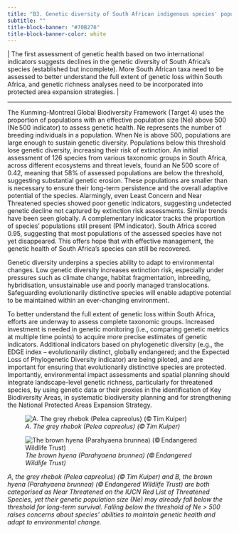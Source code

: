 ```yaml
---
title: "B3. Genetic diversity of South African indigenous species' populations is declining"
subtitle: ""
title-block-banner: "#70B276"
title-block-banner-color: white
---
```


\| The first assessment of genetic health based on two international indicators suggests declines in the genetic diversity of South Africa’s species (established but incomplete). More South African taxa need to be assessed to better understand the full extent of genetic loss within South Africa, and genetic richness analyses need to be incorporated into protected area expansion strategies. \| 

------------------------------------------------------------------------

The Kunming-Montreal Global Biodiversity Framework (Target 4) uses the proportion of populations with an effective population size (Ne) above 500 (Ne 500 indicator) to assess genetic health. Ne represents the number of breeding individuals in a population. When Ne is above 500, populations are large enough to sustain genetic diversity. Populations below this threshold lose genetic diversity, increasing their risk of extinction. An initial assessment of 126 species from various taxonomic groups in South Africa, across different ecosystems and threat levels, found an Ne 500 score of 0.42, meaning that 58% of assessed populations are below the threshold, suggesting substantial genetic erosion. These populations are smaller than is necessary to ensure their long-term persistence and the overall adaptive potential of the species. Alarmingly, even Least Concern and Near Threatened species showed poor genetic indicators, suggesting undetected genetic decline not captured by extinction risk assessments. Similar trends have been seen globally. A complementary indicator tracks the proportion of species’ populations still present (PM indicator). South Africa scored 0.95, suggesting that most populations of the assessed species have not yet disappeared. This offers hope that with effective management, the genetic health of South Africa’s species can still be recovered. 

Genetic diversity underpins a species ability to adapt to environmental changes. Low genetic diversity increases extinction risk, especially under pressures such as climate change, habitat fragmentation, inbreeding, hybridisation, unsustainable use and poorly managed translocations. Safeguarding evolutionarily distinctive species will enable adaptive potential to be maintained within an ever-changing environment. 

To better understand the full extent of genetic loss within South Africa, efforts are underway to assess complete taxonomic groups. Increased investment is needed in genetic monitoring (i.e., comparing genetic metrics at multiple time points) to acquire more precise estimates of genetic indicators. Additional indicators based on phylogenetic diversity (e.g., the EDGE index – evolutionarily distinct, globally endangered; and the Expected Loss of Phylogenetic Diversity indicator) are being piloted, and are important for ensuring that evolutionarily distinctive species are protected. Importantly, environmental impact assessments and spatial planning should integrate landscape-level genetic richness, particularly for threatened species, by using genetic data or their proxies in the identification of Key Biodiversity Areas, in systematic biodiversity planning and for strengthening the National Protected Areas Expansion Strategy. 

![*A. The grey rhebok (Pelea capreolus) (© Tim Kuiper)*](imgs/29a.%20Pg33_KMB3_DSC00820%20Grey%20Rhebok%20(c)%20Tim%20Kruiper.png)

![*The brown hyena (Parahyaena brunnea) (© Endangered Wildlife Trust)*](imgs/29b.%20Pg33_KMB3_Brown%20Hyaena_25984%20(c)%20EWT.png)

*A, the grey rhebok (Pelea capreolus) (© Tim Kuiper) and B, the brown hyena (Parahyaena brunnea) (© Endangered Wildlife Trust) are both categorised as Near Threatened on the IUCN Red List of Threatened Species, yet their genetic population size (Ne) may already fall below the threshold for long-term survival. Falling below the threshold of Ne \> 500 raises concerns about species' abilities to maintain genetic health and adapt to environmental change.* 
